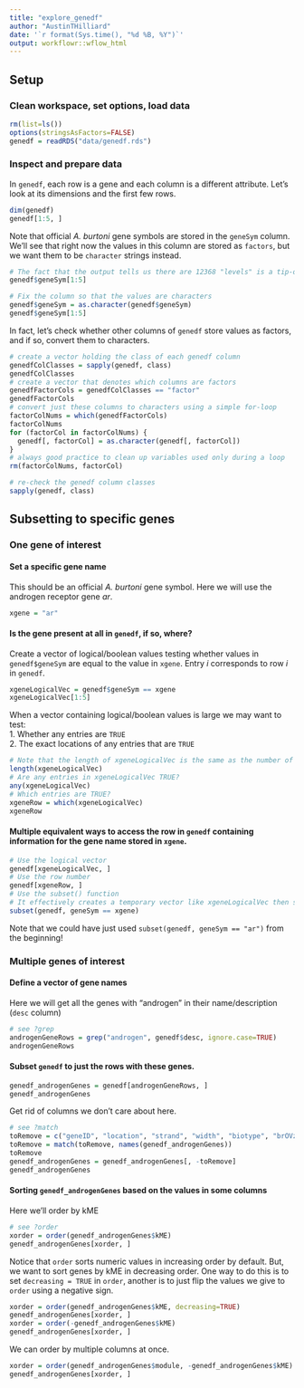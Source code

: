 ```yaml
---
title: "explore_genedf"
author: "AustinTHilliard"
date: '`r format(Sys.time(), "%d %B, %Y")`'
output: workflowr::wflow_html
---
```


## Setup
### Clean workspace, set options, load data
```r
rm(list=ls())
options(stringsAsFactors=FALSE)
genedf = readRDS("data/genedf.rds")
```
### Inspect and prepare data
In `genedf`, each row is a gene and each column is a different attribute.
Let's look at its dimensions and the first few rows.
```r
dim(genedf)
genedf[1:5, ]
```
Note that official _A. burtoni_ gene symbols are stored in the `geneSym` column.  
We'll see that right now the values in this column are stored as `factors`, but we want them to be `character` strings instead.
```r
# The fact that the output tells us there are 12368 "levels" is a tip-off that the values in this column are stored as factors.
genedf$geneSym[1:5]

# Fix the column so that the values are characters
genedf$geneSym = as.character(genedf$geneSym)
genedf$geneSym[1:5]
```
In fact, let's check whether other columns of `genedf` store values as factors, and if so, convert them to characters.
```r
# create a vector holding the class of each genedf column
genedfColClasses = sapply(genedf, class)
genedfColClasses
# create a vector that denotes which columns are factors
genedfFactorCols = genedfColClasses == "factor"
genedfFactorCols
# convert just these columns to characters using a simple for-loop
factorColNums = which(genedfFactorCols)
factorColNums
for (factorCol in factorColNums) {
  genedf[, factorCol] = as.character(genedf[, factorCol])
}
# always good practice to clean up variables used only during a loop
rm(factorColNums, factorCol)

# re-check the genedf column classes
sapply(genedf, class)
```

## Subsetting to specific genes
### One gene of interest
#### Set a specific gene name
This should be an official _A. burtoni_ gene symbol. Here we will use the androgen receptor gene _ar_.
```r
xgene = "ar"
```
#### Is the gene present at all in `genedf`, if so, where?
Create a vector of logical/boolean values testing whether values in `genedf$geneSym` are equal to the value in `xgene`. Entry _i_ corresponds to row _i_ in `genedf`.
```r
xgeneLogicalVec = genedf$geneSym == xgene
xgeneLogicalVec[1:5]
```
When a vector containing logical/boolean values is large we may want to test:  
1. Whether any entries are `TRUE`  
2. The exact locations of any entries that are `TRUE`
```r
# Note that the length of xgeneLogicalVec is the same as the number of rows in genedf
length(xgeneLogicalVec)
# Are any entries in xgeneLogicalVec TRUE?
any(xgeneLogicalVec)
# Which entries are TRUE?
xgeneRow = which(xgeneLogicalVec)
xgeneRow
```
#### Multiple equivalent ways to access the row in `genedf` containing information for the gene name stored in `xgene`.
```r
# Use the logical vector 
genedf[xgeneLogicalVec, ]
# Use the row number
genedf[xgeneRow, ]
# Use the subset() function
# It effectively creates a temporary vector like xgeneLogicalVec then subsets genedf
subset(genedf, geneSym == xgene)
```
Note that we could have just used `subset(genedf, geneSym == "ar")` from the beginning!

### Multiple genes of interest
#### Define a vector of gene names
Here we will get all the genes with "androgen" in their name/description (`desc` column)
```r
# see ?grep
androgenGeneRows = grep("androgen", genedf$desc, ignore.case=TRUE)
androgenGeneRows
```
#### Subset `genedf` to just the rows with these genes.
```r
genedf_androgenGenes = genedf[androgenGeneRows, ]
genedf_androgenGenes
```
Get rid of columns we don't care about here.
```r
# see ?match
toRemove = c("geneID", "location", "strand", "width", "biotype", "brOVzOV.tfbs", "GC", "isoforms")
toRemove = match(toRemove, names(genedf_androgenGenes))
toRemove
genedf_androgenGenes = genedf_androgenGenes[, -toRemove]
genedf_androgenGenes
```
#### Sorting `genedf_androgenGenes` based on the values in some columns
Here we'll order by kME
```r
# see ?order
xorder = order(genedf_androgenGenes$kME)
genedf_androgenGenes[xorder, ]
```
Notice that `order` sorts numeric values in increasing order by default.
But, we want to sort genes by kME in decreasing order. One way to do this is to set `decreasing = TRUE` in `order`, another is to just flip the values we give to `order` using a negative sign.
```r
xorder = order(genedf_androgenGenes$kME, decreasing=TRUE)
genedf_androgenGenes[xorder, ]
xorder = order(-genedf_androgenGenes$kME)
genedf_androgenGenes[xorder, ]
```
We can order by multiple columns at once.
```r
xorder = order(genedf_androgenGenes$module, -genedf_androgenGenes$kME)
genedf_androgenGenes[xorder, ]
```



```r

```


```r

```


```r

```








